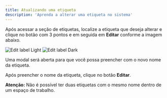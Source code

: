 ```yaml
---
title: Atualizando uma etiqueta
description: 'Aprenda a alterar uma etiqueta no sistema'
---
```


Após acessar a seção de etiquetas, localize a etiqueta que deseja alterar e clique no botão com 3 pontos e em seguida em **Editar** conforme a imagem abaixo.

<Frame>
  <img
    className="block dark:hidden"
    src="/images/tags/tag-edit-light.png"
    alt="Edit label Light"
  />
  <img
    className="hidden dark:block"
    src="/images/tags/tag-edit-dark.png"
    alt="Edit label Dark"
  />
</Frame>

Uma modal será aberta para que você possa preencher com o novo nome da etiqueta.

Após preencher o nome da etiqueta, clique no botão **Editar**.

<Warning>**Atenção:** Não é possível ter duas etiquetas com o mesmo nome dentro de um espaço de trabalho.</Warning>
